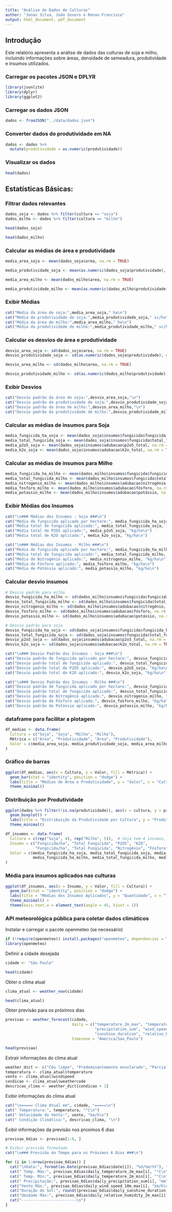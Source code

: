 ```yaml
---
title: "Análise de Dados de Culturas"
author: "Jonas Silva, João Severo e Renan Francisco"
output: html_document, pdf_document
---
```


## Introdução

Este relatório apresenta a análise de dados das culturas de soja e milho, incluindo informações sobre áreas, densidade de semeadura, produtividade e insumos utilizados.

### Carregar os pacotes JSON e DPLYR

```r
library(jsonlite)
library(dplyr)
library(ggplot2)
```

### Carregar os dados JSON

```r
dados <- fromJSON("../data/dados.json")
```

### Converter dados de produtividade em NA

```r
dados <- dados %>%
  mutate(produtividade = as.numeric(produtividade))
```

### Visualizar os dados

```r
head(dados)
```

## Estatísticas Básicas:

### Filtrar dados relevantes

```r
dados_soja <- dados %>% filter(cultura == "soja")
dados_milho <- dados %>% filter(cultura == "milho")
```

```r
head(dados_soja)
```

```r
head(dados_milho)
```

### Calcular as médias de área e produtividade

```r
media_area_soja <- mean(dados_soja$area, na.rm = TRUE)

media_produtividade_soja <- mean(as.numeric(dados_soja$produtividade), na.rm = TRUE)

media_area_milho <- mean(dados_milho$area, na.rm = TRUE)

media_produtividade_milho <- mean(as.numeric(dados_milho$produtividade), na.rm = TRUE)
```

### Exibir Médias

```r
cat("Média da área de soja:",media_area_soja," ha\n")
cat("Média da produtividade de soja:",media_produtividade_soja," sc/ha\n")
cat("Média da área de milho:",media_area_milho," ha\n")
cat("Média da produtividade de milho:",media_produtividade_milho," sc/ha\n")
```

### Calcular os desvios de área e produtividade

```r
desvio_area_soja <- sd(dados_soja$area, na.rm = TRUE)
desvio_produtividade_soja <- sd(as.numeric(dados_soja$produtividade), na.rm = TRUE)

desvio_area_milho <- sd(dados_milho$area, na.rm = TRUE)

desvio_produtividade_milho <- sd(as.numeric(dados_milho$produtividade), na.rm = TRUE)
```

### Exibir Desvios

```r
cat("Desvio padrão da área de soja:",desvio_area_soja,"\n")
cat("Desvio padrão da produtividade de soja:",desvio_produtividade_soja,"\n")
cat("Desvio padrão da área de milho:",desvio_area_milho,"\n")
cat("Desvio padrão da produtividade de milho:",desvio_produtividade_milho,"\n")
```

### Calcular as médias de insumos para Soja

```r
media_fungicida_ha_soja <- mean(dados_soja$insumos$fungicida$fungicida_ha, na.rm = TRUE)
media_total_fungicida_soja <- mean(dados_soja$insumos$fungicida$total_fungicida, na.rm = TRUE)
media_p2o5_soja <- mean(dados_soja$insumos$adubacao$p2o5_total, na.rm = TRUE)
media_k2o_soja <- mean(dados_soja$insumos$adubacao$k2o_total, na.rm = TRUE)
```

### Calcular as médias de insumos para Milho

```r
media_fungicida_ha_milho <- mean(dados_milho$insumos$fungicida$fungicida_ha, na.rm = TRUE)
media_total_fungicida_milho <- mean(dados_milho$insumos$fungicida$total_fungicida, na.rm = TRUE)
media_nitrogenio_milho <- mean(dados_milho$insumos$adubacao$nitrogênio, na.rm = TRUE)
media_fosforo_milho <- mean(dados_milho$insumos$adubacao$fósforo, na.rm = TRUE)
media_potassio_milho <- mean(dados_milho$insumos$adubacao$potássio, na.rm = TRUE)
```

### Exibir Médias dos Insumos

```r
cat("\n### Médias dos Insumos - Soja ###\n")
cat("Média de fungicida aplicado por hectare:", media_fungicida_ha_soja, "L/ha\n")
cat("Média total de fungicida aplicado:", media_total_fungicida_soja, "L\n")
cat("Média total de P2O5 aplicado:", media_p2o5_soja, "kg/ha\n")
cat("Média total de K2O aplicado:", media_k2o_soja, "kg/ha\n")

cat("\n### Médias dos Insumos - Milho ###\n")
cat("Média de fungicida aplicado por hectare:", media_fungicida_ha_milho, "L/ha\n")
cat("Média total de fungicida aplicado:", media_total_fungicida_milho, "L\n")
cat("Média de Nitrogênio aplicado:", media_nitrogenio_milho, "kg/ha\n")
cat("Média de Fósforo aplicado:", media_fosforo_milho, "kg/ha\n")
cat("Média de Potássio aplicado:", media_potassio_milho, "kg/ha\n")

```

### Calcular desvio insumos

```r
# Desvio padrão para milho
desvio_fungicida_ha_milho <- sd(dados_milho$insumos$fungicida$fungicida_ha, na.rm = TRUE)
desvio_total_fungicida_milho <- sd(dados_milho$insumos$fungicida$total_fungicida, na.rm = TRUE)
desvio_nitrogenio_milho <- sd(dados_milho$insumos$adubacao$nitrogênio, na.rm = TRUE)
desvio_fosforo_milho <- sd(dados_milho$insumos$adubacao$fósforo, na.rm = TRUE)
desvio_potassio_milho <- sd(dados_milho$insumos$adubacao$potássio, na.rm = TRUE)

# Desvio padrão para soja
desvio_fungicida_ha_soja <- sd(dados_soja$insumos$fungicida$fungicida_ha, na.rm = TRUE)
desvio_total_fungicida_soja <- sd(dados_soja$insumos$fungicida$total_fungicida, na.rm = TRUE)
desvio_p2o5_soja <- sd(dados_soja$insumos$adubacao$p2o5_total, na.rm = TRUE)
desvio_k2o_soja <- sd(dados_soja$insumos$adubacao$k2o_total, na.rm = TRUE)
```

```r
cat("\n### Desvio Padrão dos Insumos - Soja ###\n")
cat("Desvio padrão de fungicida aplicado por hectare:", desvio_fungicida_ha_soja, "L/ha\n")
cat("Desvio padrão total de fungicida aplicado:", desvio_total_fungicida_soja, "L\n")
cat("Desvio padrão total de P2O5 aplicado:", desvio_p2o5_soja, "kg/ha\n")
cat("Desvio padrão total de K2O aplicado:", desvio_k2o_soja, "kg/ha\n")

cat("\n### Desvio Padrão dos Insumos - Milho ###\n")
cat("Desvio padrão de fungicida aplicado por hectare:", desvio_fungicida_ha_milho, "L/ha\n")
cat("Desvio padrão total de fungicida aplicado:", desvio_total_fungicida_milho, "L\n")
cat("Desvio padrão de Nitrogênio aplicado:", desvio_nitrogenio_milho, "kg/ha\n")
cat("Desvio padrão de Fósforo aplicado:", desvio_fosforo_milho, "kg/ha\n")
cat("Desvio padrão de Potássio aplicado:", desvio_potassio_milho, "kg/ha\n")

```

### dataframe para facilitar a plotagem

```r
df_medias <- data.frame(
  Cultura = c("Soja", "Soja", "Milho", "Milho"),
  Métrica = c("Área", "Produtividade", "Área", "Produtividade"),
  Valor = c(media_area_soja, media_produtividade_soja, media_area_milho, media_produtividade_milho)
)
```

### Gráfico de barras

```r
ggplot(df_medias, aes(x = Cultura, y = Valor, fill = Métrica)) +
  geom_bar(stat = "identity", position = "dodge") +
  labs(title = "Médias de Área e Produtividade", y = "Valor", x = "Cultura") +
  theme_minimal()
```

### Distribuição por Produtividade

```r
ggplot(dados %>% filter(!is.na(produtividade)), aes(x = cultura, y = produtividade, fill = cultura)) +
  geom_boxplot() +
  labs(title = "Distribuição da Produtividade por Cultura", y = "Produtividade (ton/ha)", x = "Cultura") +
  theme_minimal()
```

```r
df_insumos <- data.frame(
  Cultura = c(rep("Soja", 4), rep("Milho", 5)),  # Soja tem 4 insumos, Milho tem 5
  Insumo = c("Fungicida/ha", "Total Fungicida", "P2O5", "K2O",
             "Fungicida/ha", "Total Fungicida", "Nitrogênio", "Fósforo", "Potássio"),
  Valor = c(media_fungicida_ha_soja, media_total_fungicida_soja, media_p2o5_soja, media_k2o_soja,
            media_fungicida_ha_milho, media_total_fungicida_milho, media_nitrogenio_milho, media_fosforo_milho, media_potassio_milho)
)

```

### Média para insumos aplicados nas culturas

```r
ggplot(df_insumos, aes(x = Insumo, y = Valor, fill = Cultura)) +
  geom_bar(stat = "identity", position = "dodge") +
  labs(title = "Médias dos Insumos Aplicados", y = "Quantidade", x = "Tipo de Insumo") +
  theme_minimal() +
  theme(axis.text.x = element_text(angle = 45, hjust = 1))
```

### API meteorológica pública para coletar dados climáticos

Instalar e carregar o pacote openmeteo (se necessário)

```r

if (!require(openmeteo)) install.packages("openmeteo", dependencies = TRUE)
library(openmeteo)
```

Definir a cidade desejada

```r
cidade <- "São Paulo"
```

```r
head(cidade)
```

Obter o clima atual

```r
clima_atual <- weather_now(cidade)
```

```r
head(clima_atual)
```

Obter previsão para os próximos dias

```r

previsao <- weather_forecast(cidade,
                             daily = c("temperature_2m_max", "temperature_2m_min",
                                       "precipitation_sum", "wind_speed_10m_max",
                                       "sunshine_duration", "relative_humidity_2m_max"),
                             timezone = "America/Sao_Paulo")

```

```r
head(previsao)
```

Extrair informações do clima atual

```r
weather_dict <- c("Céu limpo", "Predominantemente ensolarado", "Parcialmente nublado", "Nublado")
temperatura <- clima_atual$temperature
vento <- clima_atual$windspeed
condicao <- clima_atual$weathercode
descricao_clima <- weather_dict[condicao + 1]
```

Exibir informações do clima atual

```r
cat("\n===== Clima Atual em", cidade, "=====\n")
cat(" Temperatura:", temperatura, "°C\n")
cat(" Velocidade do Vento:", vento, "km/h\n")
cat(" Condição Climática:", descricao_clima, "\n")
```

Exibir informações da previsão nos proximos 6 dias

```r
previsao_6dias <- previsao[1:6, ]
```

```r
# Exibir previsão formatada
cat("\n### Previsão do Tempo para os Próximos 6 Dias ###\n")

for (i in 1:nrow(previsao_6dias)) {
  cat("\nData:", format(as.Date(previsao_6dias$date[i]), "%d/%m/%Y"), "\n")
  cat(" Temp. Máx:", previsao_6dias$daily_temperature_2m_max[i], "°C\n")
  cat(" Temp. Mín:", previsao_6dias$daily_temperature_2m_min[i], "°C\n")
  cat(" Precipitação:", previsao_6dias$daily_precipitation_sum[i], "mm\n")
  cat("Vento Máx:", previsao_6dias$daily_wind_speed_10m_max[i], "km/h\n")
  cat("Duração do Sol:", round((previsao_6dias$daily_sunshine_duration[i]/3600),2), "horas\n")
  cat("Umidade Máx:", previsao_6dias$daily_relative_humidity_2m_max[i], "%\n")
  cat("------------------------\n")
} 
```
